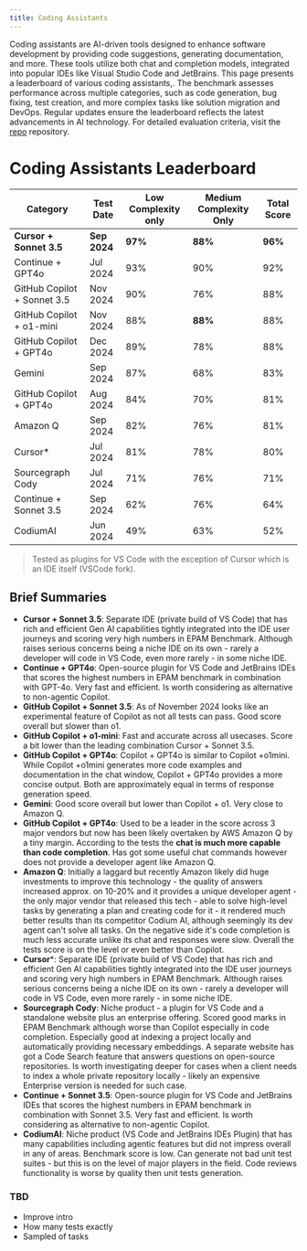 ```yaml
---
title: Coding Assistants
---
```


Coding assistants are AI-driven tools designed to enhance software development by providing code suggestions, generating documentation, and more. These tools utilize both chat and completion models, integrated into popular IDEs like Visual Studio Code and JetBrains. This page presents a leaderboard of various coding assistants,. The benchmark assesses performance across multiple categories, such as code generation, bug fixing, test creation, and more complex tasks like solution migration and DevOps. Regular updates ensure the leaderboard reflects the latest advancements in AI technology. For detailed evaluation criteria, visit the [repo](https://github.com/epam/AIRUN-Engineering-Benchmark/tree/main) repository.

# Coding Assistants Leaderboard

| Category                        | Test Date     | Low Complexity only | Medium Complexity Only | Total Score                           |
|---------------------------------|---------------|---------------------|------------------------|---------------------------------------|
| **Cursor + Sonnet 3.5**         | **Sep 2024**  | **97%**             | **88%**                | **96%**                               |
| Continue + GPT4o                | Jul 2024      | 93%                 | 90%                    | 92%                                   |
| GitHub Copilot + Sonnet 3.5     | Nov 2024      | 90%                 | 76%                    | 88%                                   |
| GitHub Copilot + o1-mini        | Nov 2024      | 88%                 | **88%**                | 88%                                   |
| GitHub Copilot + GPT4o          | Dec 2024      | 89%                 | 78%                    | 88%                                   |
| Gemini                          | Sep 2024      | 87%                 | 68%                    | 83%                                   |
| GitHub Copilot + GPT4o          | Aug 2024      | 84%                 | 70%                    | 81%                                   |
| Amazon Q                        | Sep 2024      | 82%                 | 76%                    | 81%                                   |
| Cursor*                         | Jul 2024      | 81%                 | 78%                    | 80%                                   |
| Sourcegraph Cody                | Jul 2024      | 71%                 | 76%                    | 71%                                   |
| Continue + Sonnet 3.5           | Sep 2024      | 62%                 | 76%                    | 64%                                   |
| CodiumAI                        | Jun 2024      | 49%                 | 63%                    | 52%                                   |

> Tested as plugins for VS Code with the exception of Cursor which is an IDE itself (VSCode fork).

## Brief Summaries

- **Cursor + Sonnet 3.5**: Separate IDE (private build of VS Code) that has rich and efficient Gen AI capabilities tightly integrated into the IDE user journeys and scoring very high numbers in EPAM Benchmark. Although raises serious concerns being a niche IDE on its own - rarely a developer will code in VS Code, even more rarely - in some niche IDE.
- **Continue + GPT4o**: Open-source plugin for VS Code and JetBrains IDEs that scores the highest numbers in EPAM benchmark in combination with GPT-4o. Very fast and efficient. Is worth considering as alternative to non-agentic Copilot.
- **GitHub Copilot + Sonnet 3.5**: As of November 2024 looks like an experimental feature of Copilot as not all tests can pass. Good score overall but slower than o1.
- **GitHub Copilot + o1-mini**: Fast and accurate across all usecases. Score a bit lower than the leading combination Cursor + Sonnet 3.5.
- **GitHub Copilot + GPT4o**: Copilot + GPT4o is similar to Copilot +o1mini. While Copilot +o1mini generates more code examples and documentation in the chat window, Copilot + GPT4o provides a more concise output. Both are approximately equal in terms of response generation speed.
- **Gemini**: Good score overall but lower than Copilot + o1. Very close to Amazon Q.
- **GitHub Copilot + GPT4o**: Used to be a leader in the score across 3 major vendors but now has been likely overtaken by AWS Amazon Q by a tiny margin. According to the tests the **chat is much more capable than code completion**. Has got some useful chat commands however does not provide a developer agent like Amazon Q.
- **Amazon Q**: Initially a laggard but recently Amazon likely did huge investments to improve this technology - the quality of answers increased approx. on 10-20% and it provides a unique developer agent - the only major vendor that released this tech - able to solve high-level tasks by generating a plan and creating code for it - it rendered much better results than its competitor Codium AI, although seemingly its dev agent can't solve all tasks. On the negative side it's code completion is much less accurate unlike its chat and responses were slow. Overall the tests score is on the level or even better than Copilot.
- **Cursor***: Separate IDE (private build of VS Code) that has rich and efficient Gen AI capabilities tightly integrated into the IDE user journeys and scoring very high numbers in EPAM Benchmark. Although raises serious concerns being a niche IDE on its own - rarely a developer will code in VS Code, even more rarely - in some niche IDE.
- **Sourcegraph Cody**: Niche product - a plugin for VS Code and a standalone website plus an enterprise offering. Scored good marks in EPAM Benchmark although worse than Copilot especially in code completion. Especially good at indexing a project locally and automatically providing necessary embeddings. A separate website has got a Code Search feature that answers questions on open-source repositories. Is worth investigating deeper for cases when a client needs to index a whole private repository locally - likely an expensive Enterprise version is needed for such case.
- **Continue + Sonnet 3.5**: Open-source plugin for VS Code and JetBrains IDEs that scores the highest numbers in EPAM benchmark in combination with Sonnet 3.5. Very fast and efficient. Is worth considering as alternative to non-agentic Copilot.
- **CodiumAI**: Niche product (VS Code and JetBrains IDEs Plugin) that has many capabilities including agentic features but did not impress overall in any of areas. Benchmark score is low. Can generate not bad unit test suites - but this is on the level of major players in the field. Code reviews functionality is worse by quality then unit tests generation.

### TBD

- Improve intro
- How many tests exactly
- Sampled of tasks